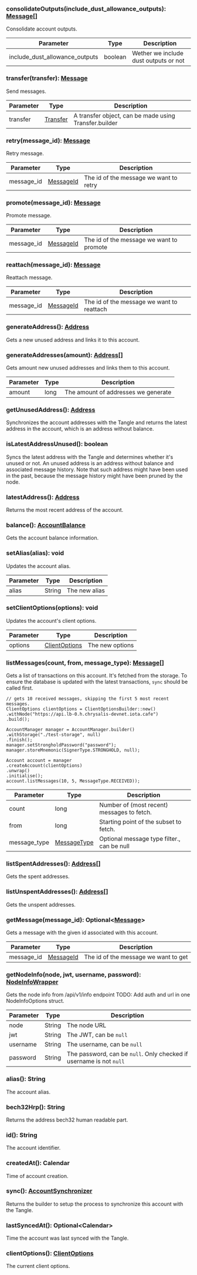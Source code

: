 ### consolidateOutputs(include_dust_allowance_outputs): [Message[]](#message)

Consolidate account outputs.

| Parameter                      | Type    | Description                           |
| ------------------------------ | ------- | ------------------------------------- |
| include_dust_allowance_outputs | boolean | Wether we include dust outputs or not |

### transfer(transfer): [Message](#message)

Send messages.

| Parameter | Type                  | Description                                           |
| --------- | --------------------- | ----------------------------------------------------- |
| transfer  | [Transfer](#transfer) | A transfer object, can be made using Transfer.builder |

### retry(message_id): [Message](#message)

Retry message.

| Parameter  | Type                    | Description                            |
| ---------- | ----------------------- | -------------------------------------- |
| message_id | [MessageId](#messageid) | The id of the message we want to retry |

### promote(message_id): [Message](#message)

Promote message.

| Parameter  | Type                    | Description                              |
| ---------- | ----------------------- | ---------------------------------------- |
| message_id | [MessageId](#messageid) | The id of the message we want to promote |

### reattach(message_id): [Message](#message)

Reattach message.

| Parameter  | Type                    | Description                               |
| ---------- | ----------------------- | ----------------------------------------- |
| message_id | [MessageId](#messageid) | The id of the message we want to reattach |

### generateAddress(): [Address](#address)

Gets a new unused address and links it to this account.

### generateAddresses(amount): [Address[]](#address)

Gets amount new unused addresses and links them to this account.

| Parameter | Type | Description                         |
| --------- | ---- | ----------------------------------- |
| amount    | long | The amount of addresses we generate |

### getUnusedAddress(): [Address](#address)

Synchronizes the account addresses with the Tangle and returns the latest address in the account,
which is an address without balance.

### isLatestAddressUnused(): boolean

Syncs the latest address with the Tangle and determines whether it's unused or not.
An unused address is an address without balance and associated message history.
Note that such address might have been used in the past, because the message history might have been pruned by
the node.

### latestAddress(): [Address](#address)

Returns the most recent address of the account.

### balance(): [AccountBalance](#accountbalance)

Gets the account balance information.

### setAlias(alias): void

Updates the account alias.

| Parameter | Type   | Description   |
| --------- | ------ | ------------- |
| alias     | String | The new alias |

### setClientOptions(options): void

Updates the account's client options.

| Parameter | Type                            | Description     |
| --------- | ------------------------------- | --------------- |
| options   | [ClientOptions](#clientoptions) | The new options |

### listMessages(count, from, message_type): [Message[]](#message)

Gets a list of transactions on this account.
It's fetched from the storage. To ensure the database is updated with the latest transactions,
`sync` should be called first.

```
// gets 10 received messages, skipping the first 5 most recent messages.
ClientOptions clientOptions = ClientOptionsBuilder::new()
.withNode("https://api.lb-0.h.chrysalis-devnet.iota.cafe")
.build();

AccountManager manager = AccountManager.builder()
.withStorage("./test-storage", null)
.finish();
manager.setStrongholdPassword("password");
manager.storeMnemonic(SignerType.STRONGHOLD, null);

Account account = manager
.createAccount(clientOptions)
.unwrap()
.initialise();
account.listMessages(10, 5, MessageType.RECEIVED));
```

| Parameter    | Type                        | Description                                |
| ------------ | --------------------------- | ------------------------------------------ |
| count        | long                        | Number of (most recent) messages to fetch. |
| from         | long                        | Starting point of the subset to fetch.     |
| message_type | [MessageType](#messagetype) | Optional message type filter., can be null |

### listSpentAddresses(): [Address[]](#address)

Gets the spent addresses.

### listUnspentAddresses(): [Address[]](#address)

Gets the unspent addresses.

### getMessage(message_id): Optional&lt;[Message](#message)&gt;

Gets a message with the given id associated with this account.

| Parameter  | Type                    | Description                          |
| ---------- | ----------------------- | ------------------------------------ |
| message_id | [MessageId](#messageid) | The id of the message we want to get |

### getNodeInfo(node, jwt, username, password): [NodeInfoWrapper](#nodeinfowrapper)

Gets the node info from /api/v1/info endpoint
TODO: Add auth and url in one NodeInfoOptions struct.

| Parameter | Type   | Description                                                         |
| --------- | ------ | ------------------------------------------------------------------- |
| node      | String | The node URL                                                        |
| jwt       | String | The JWT, can be `null`                                              |
| username  | String | The username, can be `null`                                         |
| password  | String | The password, can be `null`. Only checked if username is not `null` |

### alias(): String

The account alias.

### bech32Hrp(): String

Returns the address bech32 human readable part.

### id(): String

The account identifier.

### createdAt(): Calendar

Time of account creation.

### sync(): [AccountSynchronizer](#accountsynchronizer)

Returns the builder to setup the process to synchronize this account with the Tangle.

### lastSyncedAt(): Optional&lt;Calendar&gt;

Time the account was last synced with the Tangle.

### clientOptions(): [ClientOptions](#clientoptions)

The current client options.

